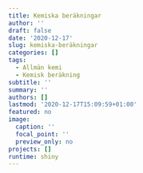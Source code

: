 ```yaml
---
title: Kemiska beräkningar
author: ''
draft: false
date: '2020-12-17'
slug: kemiska-beräkningar
categories: []
tags:
  - Allmän kemi
  - Kemisk beräkning
subtitle: ''
summary: ''
authors: []
lastmod: '2020-12-17T15:09:59+01:00'
featured: no
image:
  caption: ''
  focal_point: ''
  preview_only: no
projects: []
runtime: shiny
---
```




